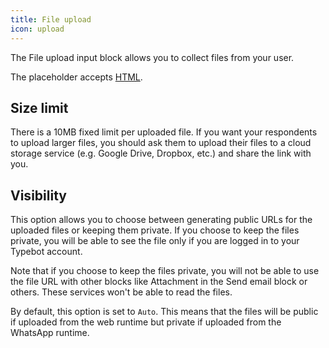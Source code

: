 ```yaml
---
title: File upload
icon: upload
---
```


The File upload input block allows you to collect files from your user.

The placeholder accepts [HTML](https://en.wikipedia.org/wiki/HTML).

## Size limit

There is a 10MB fixed limit per uploaded file. If you want your respondents to upload larger files, you should ask them to upload their files to a cloud storage service (e.g. Google Drive, Dropbox, etc.) and share the link with you.

## Visibility

This option allows you to choose between generating public URLs for the uploaded files or keeping them private. If you choose to keep the files private, you will be able to see the file only if you are logged in to your Typebot account.

Note that if you choose to keep the files private, you will not be able to use the file URL with other blocks like Attachment in the Send email block or others. These services won't be able to read the files.

By default, this option is set to `Auto`. This means that the files will be public if uploaded from the web runtime but private if uploaded from the WhatsApp runtime.
